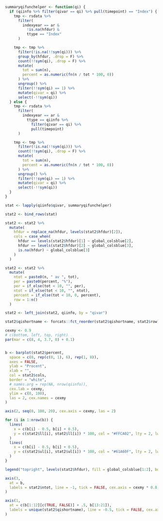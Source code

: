 
\blandscape

```r

summaryqifunchelper <- function(qi) {
  if (qiinfo %>% filter(qivar == qi) %>% pull(timepoint) == "Index") {
    tmp <- rsdata %>%
      filter(
        indexyear == ar &
          !is.na(hfdur) &
          ttype == "Index"
      )

    tmp <- tmp %>%
      filter(!is.na(!!sym(qi))) %>%
      group_by(hfdur, .drop = F) %>%
      count(!!sym(qi), .drop = F) %>%
      mutate(
        tot = sum(n),
        percent = as.numeric(fn(n / tot * 100, 0))
      ) %>%
      ungroup() %>%
      filter(!!sym(qi) == 1) %>%
      mutate(qivar = qi) %>%
      select(-!!sym(qi))
  } else {
    tmp <- rsdata %>%
      filter(
        indexyear == ar &
          ttype == qiinfo %>%
            filter(qivar == qi) %>%
            pull(timepoint)
      )

    tmp <- tmp %>%
      filter(!is.na(!!sym(qi))) %>%
      count(!!sym(qi), .drop = F) %>%
      mutate(
        tot = sum(n),
        percent = as.numeric(fn(n / tot * 100, 0))
      ) %>%
      ungroup() %>%
      filter(!!sym(qi) == 1) %>%
      mutate(qivar = qi) %>%
      select(-!!sym(qi))
  }
}

stat <- lapply(qiinfo$qivar, summaryqifunchelper)

stat2 <- bind_rows(stat)

stat2 <- stat2 %>%
  mutate(
    hfdur = replace_na(hfdur, levels(stat2$hfdur)[2]),
    cols = case_when(
      hfdur == levels(stat2$hfdur)[1] ~ global_colsblue[2],
      hfdur == levels(stat2$hfdur)[2] ~ global_colsblue[3],
      is.na(hfdur) ~ global_colsblue[3]
    )
  )

stat2 <- stat2 %>%
  mutate(
    ntot = paste0(n, " av ", tot),
    per = paste0(percent, "%"),
    per = if_else(tot < 10, "", per),
    ntot = if_else(tot < 10, "", ntot),
    percent = if_else(tot < 10, 0, percent),
    row = 1:n()
  )

stat2 <- left_join(stat2, qiinfo, by = "qivar")

stat2$qishortname <- forcats::fct_reorder(stat2$qishortname, stat2$row)

cexmy <- 0.9
# c(bottom, left, top, right)
par(mar = c(8, 4, 3.7, 0) + 0.1)


b <- barplot(stat2$percent,
  space = c(0, rep(c(0, 1), 6), rep(1, 8)),
  axes = FALSE,
  ylab = "Procent",
  xlab = "",
  col = stat2$cols,
  border = "white",
  # names.arg = rep(NA, nrow(qiinfo)),
  cex.lab = cexmy,
  ylim = c(0, 100),
  las = 2, cex.names = cexmy
)

axis(2, seq(0, 100, 20), cex.axis = cexmy, las = 2)

for (i in 1:nrow(b)) {
  lines(
    x = c(b[i] - 0.5, b[i] + 0.5),
    y = c(stat2$ll[i], stat2$ll[i]) * 100, col = "#FFCA02", lty = 2, lwd = 1
  )
  lines(
    x = c(b[i] - 0.5, b[i] + 0.5),
    y = c(stat2$ul[i], stat2$ul[i]) * 100, col = "#61A60F", lty = 2, lwd = 1
  )
}

legend("topright", levels(stat2$hfdur), fill = global_colsblue[1:2], border = global_colsblue[1:2], bty = "n", cex = cexmy)

axis(3,
  at = b,
  labels = stat2$ntot, line = -1, tick = FALSE, cex.axis = cexmy * 0.8, hadj = 0, gap.axis = -10000000, las = 2
)

axis(1,
  at = c(b[1:12][c(TRUE, FALSE)] + .5, b[13:21]),
  labels = unique(stat2$qishortname), line = -0.5, tick = FALSE, cex.axis = cexmy, gap.axis = -10000000, las = 2
)
```

\elandscape
